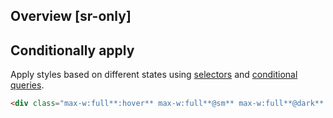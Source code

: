 ## Overview [sr-only]
<Overview/>

## Conditionally apply
Apply styles based on different states using [selectors](/docs/state-selectors) and [conditional queries](/docs/conditional-queries).
```html
<div class="max-w:full**:hover** max-w:full**@sm** max-w:full**@dark** max-w:full**@print**">…</div>
```

